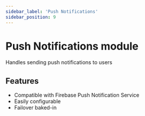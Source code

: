 ```yaml
---
sidebar_label: 'Push Notifications'
sidebar_position: 9
---
```


# Push Notifications module

Handles sending push notifications to users

## Features

- Compatible with Firebase Push Notification Service
- Easily configurable
- Failover baked-in
